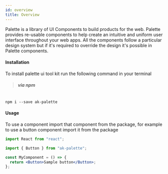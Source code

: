 ```yaml
---
id: overview
title: Overview
---
```


Palette is a library of UI Components to build products for the web. Palette provides re-usable components to help
create an intuitive and uniform user interface throughout your web apps. All the components follow a particular design system but
if it's required to override the design it's possible in Palette components.

#### Installation

To install palette ui tool kit run the following command in your terminal

> ##### via npm

```shell

npm i --save ak-palette

```

#### Usage

To use a component import that component from the package, for example to use a button component import
it from the package

```jsx
import React from "react";

import { Button } from "ak-palette";

const MyComponent = () => {
  return <Button>Sample button</Button>;
};
```
